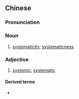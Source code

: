 {{also|系统性}}
==Chinese==
{{zh-forms|s=系统性|type=21}}

===Pronunciation===
{{zh-pron
|m=xìtǒngxìng
|cat=n,a
}}

===Noun===
{{zh-noun}}

# [[systematicity]]; [[systematicness]]

===Adjective===
{{zh-adj}}

# [[systemic]]; [[systematic]]

====Derived terms====
* {{zh-l|系統性紅斑狼瘡}}